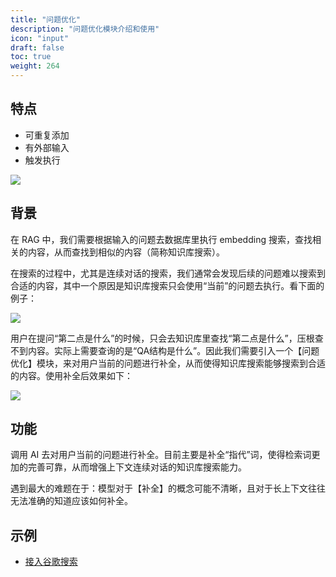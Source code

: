 ```yaml
---
title: "问题优化"
description: "问题优化模块介绍和使用"
icon: "input"
draft: false
toc: true
weight: 264
---
```


## 特点

- 可重复添加
- 有外部输入
- 触发执行

![](/imgs/coreferenceResolution1.jpg)

## 背景

在 RAG 中，我们需要根据输入的问题去数据库里执行 embedding 搜索，查找相关的内容，从而查找到相似的内容（简称知识库搜索）。

在搜索的过程中，尤其是连续对话的搜索，我们通常会发现后续的问题难以搜索到合适的内容，其中一个原因是知识库搜索只会使用“当前”的问题去执行。看下面的例子：

![](/imgs/coreferenceResolution2.webp)

用户在提问“第二点是什么”的时候，只会去知识库里查找“第二点是什么”，压根查不到内容。实际上需要查询的是“QA结构是什么”。因此我们需要引入一个【问题优化】模块，来对用户当前的问题进行补全，从而使得知识库搜索能够搜索到合适的内容。使用补全后效果如下：

![](/imgs/coreferenceResolution3.webp)


## 功能

调用 AI 去对用户当前的问题进行补全。目前主要是补全“指代”词，使得检索词更加的完善可靠，从而增强上下文连续对话的知识库搜索能力。

遇到最大的难题在于：模型对于【补全】的概念可能不清晰，且对于长上下文往往无法准确的知道应该如何补全。

## 示例

- [接入谷歌搜索](/docs/use-cases/app-cases/google_search/)